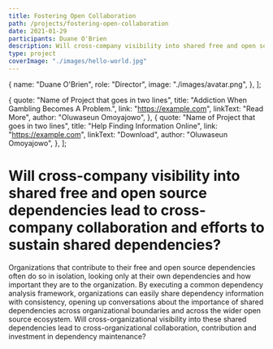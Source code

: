 ```yaml
---
title: Fostering Open Collaboration
path: /projects/fostering-open-collaboration
date: 2021-01-29
participants: Duane O'Brien
description: Will cross-company visibility into shared free and open source dependencies lead to cross-company collaboration and efforts to sustain shared dependencies?
type: project
coverImage: "./images/hello-world.jpg"
---
```


  {
    name: "Duane O'Brien",
    role: "Director",
    image: "./images/avatar.png",
  },
];

  {
    quote: "Name of Project that goes in two lines",
    title: "Addiction When Gambling Becomes A Problem.",
    link: "https://example.com",
    linkText: "Read More",
    author: "Oluwaseun Omoyajowo",
  },
  {
    quote: "Name of Project that goes in two lines",
    title: "Help Finding Information Online",
    link: "https://example.com",
    linkText: "Download",
    author: "Oluwaseun Omoyajowo",
  },
];

# Will cross-company visibility into shared free and open source dependencies lead to cross-company collaboration and efforts to sustain shared dependencies?

Organizations that contribute to their free and open source dependencies often do so in isolation, looking only at their own dependencies and how important they are to the organization. By executing a common dependency analysis framework, organizations can easily share dependency information with consistency, opening up conversations about the importance of shared dependencies across organizational boundaries and across the wider open source ecosystem. Will cross-organizational visibility into these shared dependencies lead to cross-organizational collaboration, contribution and investment in dependency maintenance?
